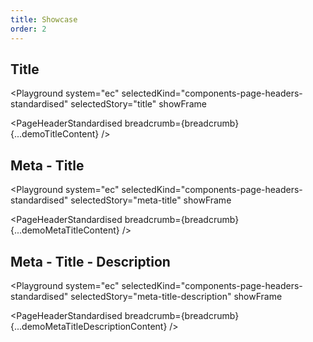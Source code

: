 ```yaml
---
title: Showcase
order: 2
---
```




## Title

<Playground
  system="ec"
  selectedKind="components-page-headers-standardised"
  selectedStory="title"
  showFrame
>
  <PageHeaderStandardised breadcrumb={breadcrumb} {...demoTitleContent} />
</Playground>

## Meta - Title

<Playground
  system="ec"
  selectedKind="components-page-headers-standardised"
  selectedStory="meta-title"
  showFrame
>
  <PageHeaderStandardised breadcrumb={breadcrumb} {...demoMetaTitleContent} />
</Playground>

## Meta - Title - Description

<Playground
  system="ec"
  selectedKind="components-page-headers-standardised"
  selectedStory="meta-title-description"
  showFrame
>
  <PageHeaderStandardised
    breadcrumb={breadcrumb}
    {...demoMetaTitleDescriptionContent}
  />
</Playground>
